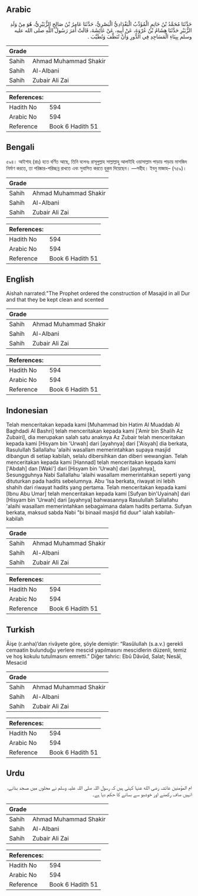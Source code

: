 ## Arabic


<div dir="rtl" lang="ar" style={{fontSize:'larger',backgroundColor:'#f8f9fa',padding:20}}>
حَدَّثَنَا مُحَمَّدُ بْنُ حَاتِمٍ الْمُؤَدِّبُ الْبَغْدَادِيُّ الْبَصْرِيُّ، حَدَّثَنَا عَامِرُ بْنُ صَالِحٍ الزُّبَيْرِيُّ، هُوَ مِنْ وَلَدِ الزُّبَيْرِ حَدَّثَنَا هِشَامُ بْنُ عُرْوَةَ، عَنْ أَبِيهِ، عَنْ عَائِشَةَ، قَالَتْ أَمَرَ رَسُولُ اللَّهِ صلى الله عليه وسلم بِبِنَاءِ الْمَسَاجِدِ فِي الدُّورِ وَأَنْ تُنَظَّفَ وَتُطَيَّبَ ‏.‏
</div>
<div style={{backgroundColor:'#f8f9fa',padding:20, marginBottom: 10}}><table> <thead> <tr> <th>Grade</th> <th></th> </tr> </thead> <tbody> <tr><td>Sahih</td><td>Ahmad Muhammad Shakir</td></tr><tr><td>Sahih</td><td>Al-Albani</td></tr><tr><td>Sahih</td><td>Zubair Ali Zai</td></tr></tbody></table><table> <thead> <tr> <th>References:</th> <th></th> </tr> </thead> <tbody><tr><td>Hadith No</td><td>594</td></tr><tr><td>Arabic No</td><td>594</td></tr><tr><td>Reference</td><td>Book 6 Hadith 51</td></tr></tbody></table></div>

## Bengali


<div dir="ltr" lang="bn" style={{fontSize:'larger',backgroundColor:'#f8f9fa',padding:20}}>
৫৯৪। আইশাহ (রাঃ) হতে বর্ণিত আছে, তিনি বলেনঃ রাসূলুল্লাহ সাল্লাল্লাহু আলাইহি ওয়াসাল্লাম পাড়ায় পাড়ায় মাসজিদ নির্মাণ করতে, তা পরিষ্কার-পরিচ্ছন্ন রাখতে এবং সুবাসিত করতে হুকুম দিয়েছেন। —সহীহ। ইবনু মাজাহ– (৭৫৯)।
</div>
<div style={{backgroundColor:'#f8f9fa',padding:20, marginBottom: 10}}><table> <thead> <tr> <th>Grade</th> <th></th> </tr> </thead> <tbody> <tr><td>Sahih</td><td>Ahmad Muhammad Shakir</td></tr><tr><td>Sahih</td><td>Al-Albani</td></tr><tr><td>Sahih</td><td>Zubair Ali Zai</td></tr></tbody></table><table> <thead> <tr> <th>References:</th> <th></th> </tr> </thead> <tbody><tr><td>Hadith No</td><td>594</td></tr><tr><td>Arabic No</td><td>594</td></tr><tr><td>Reference</td><td>Book 6 Hadith 51</td></tr></tbody></table></div>

## English


<div dir="ltr" lang="en" style={{fontSize:'larger',backgroundColor:'#f8f9fa',padding:20}}>
Aishah narrated:"The Prophet ordered the construction of Masajid in all Dur and that they be kept clean and scented
</div>
<div style={{backgroundColor:'#f8f9fa',padding:20, marginBottom: 10}}><table> <thead> <tr> <th>Grade</th> <th></th> </tr> </thead> <tbody> <tr><td>Sahih</td><td>Ahmad Muhammad Shakir</td></tr><tr><td>Sahih</td><td>Al-Albani</td></tr><tr><td>Sahih</td><td>Zubair Ali Zai</td></tr></tbody></table><table> <thead> <tr> <th>References:</th> <th></th> </tr> </thead> <tbody><tr><td>Hadith No</td><td>594</td></tr><tr><td>Arabic No</td><td>594</td></tr><tr><td>Reference</td><td>Book 6 Hadith 51</td></tr></tbody></table></div>

## Indonesian


<div dir="ltr" lang="id" style={{fontSize:'larger',backgroundColor:'#f8f9fa',padding:20}}>
Telah menceritakan kepada kami [Muhammad bin Hatim Al Muaddab Al Baghdadi Al Bashri] telah menceritakan kepada kami ['Amir bin Shalih Az Zubairi], dia merupakan salah satu anaknya Az Zubair telah menceritakan kepada kami [Hisyam bin 'Urwah] dari [ayahnya] dari ['Aisyah] dia berkata, Rasulullah Sallallahu 'alaihi wasallam memerintahkan supaya masjid dibangun di setiap kabilah, selalu dibersihkan dan diberi wewangian. Telah menceritakan kepada kami [Hannad] telah menceritakan kepada kami ['Abdah] dan [Waki'] dari [Hisyam bin 'Urwah] dari [ayahnya], Sesungguhnya Nabi Sallallahu 'alaihi wasallam memerintahkan seperti yang dituturkan pada hadits sebelumnya. Abu 'Isa berkata, riwayat ini lebih shahih dari riwayat hadits yang pertama. Telah menceritakan kepada kami [Ibnu Abu Umar] telah menceritakan kepada kami [Sufyan bin'Uyainah] dari [Hisyam bin 'Urwah] dari [ayahnya] bahwasannya Rasulullah Sallallahu 'alaihi wasallam memerintahkan sebagaimana dalam hadits pertama. Sufyan berkata, maksud sabda Nabi "bi binaail masjid fid duur" ialah kabilah-kabilah
</div>
<div style={{backgroundColor:'#f8f9fa',padding:20, marginBottom: 10}}><table> <thead> <tr> <th>Grade</th> <th></th> </tr> </thead> <tbody> <tr><td>Sahih</td><td>Ahmad Muhammad Shakir</td></tr><tr><td>Sahih</td><td>Al-Albani</td></tr><tr><td>Sahih</td><td>Zubair Ali Zai</td></tr></tbody></table><table> <thead> <tr> <th>References:</th> <th></th> </tr> </thead> <tbody><tr><td>Hadith No</td><td>594</td></tr><tr><td>Arabic No</td><td>594</td></tr><tr><td>Reference</td><td>Book 6 Hadith 51</td></tr></tbody></table></div>

## Turkish


<div dir="ltr" lang="tr" style={{fontSize:'larger',backgroundColor:'#f8f9fa',padding:20}}>
Âişe (r.anha)’dan rivâyete göre, şöyle demiştir: “Rasûlullah (s.a.v.) gerekli cemaatin bulunduğu yerlere mescid yapılmasını mescidlerin düzenli, temiz ve hoş kokulu tutulmasını emretti.” Diğer tahric: Ebû Dâvûd, Salat; Nesâî, Mesacid
</div>
<div style={{backgroundColor:'#f8f9fa',padding:20, marginBottom: 10}}><table> <thead> <tr> <th>Grade</th> <th></th> </tr> </thead> <tbody> <tr><td>Sahih</td><td>Ahmad Muhammad Shakir</td></tr><tr><td>Sahih</td><td>Al-Albani</td></tr><tr><td>Sahih</td><td>Zubair Ali Zai</td></tr></tbody></table><table> <thead> <tr> <th>References:</th> <th></th> </tr> </thead> <tbody><tr><td>Hadith No</td><td>594</td></tr><tr><td>Arabic No</td><td>594</td></tr><tr><td>Reference</td><td>Book 6 Hadith 51</td></tr></tbody></table></div>

## Urdu


<div dir="rtl" lang="ur" style={{fontSize:'larger',backgroundColor:'#f8f9fa',padding:20}}>
ام المؤمنین عائشہ رضی الله عنہا کہتی ہیں کہ رسول اللہ صلی اللہ علیہ وسلم نے محلوں میں مسجد بنانے، انہیں صاف رکھنے اور خوشبو سے بسانے کا حکم دیا ہے۔
</div>
<div style={{backgroundColor:'#f8f9fa',padding:20, marginBottom: 10}}><table> <thead> <tr> <th>Grade</th> <th></th> </tr> </thead> <tbody> <tr><td>Sahih</td><td>Ahmad Muhammad Shakir</td></tr><tr><td>Sahih</td><td>Al-Albani</td></tr><tr><td>Sahih</td><td>Zubair Ali Zai</td></tr></tbody></table><table> <thead> <tr> <th>References:</th> <th></th> </tr> </thead> <tbody><tr><td>Hadith No</td><td>594</td></tr><tr><td>Arabic No</td><td>594</td></tr><tr><td>Reference</td><td>Book 6 Hadith 51</td></tr></tbody></table></div>